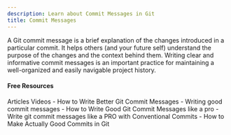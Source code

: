 ```yaml
---
description: Learn about Commit Messages in Git
title: Commit Messages
---
```


A Git commit message is a brief explanation of the changes introduced in a particular commit. It helps others (and your future self) understand the purpose of the changes and the context behind them. Writing clear and informative commit messages is an important practice for maintaining a well-organized and easily navigable project history.

#### Free Resources

<Tabs defaultValue="article">
<TabsList>
<TabsTrigger value="article">Articles</TabsTrigger>
<TabsTrigger value="video">Videos</TabsTrigger>
</TabsList>


<TabsContent value="article">
- <Link href="https://www.freecodecamp.org/news/how-to-write-better-git-commit-messages/">How to Write Better Git Commit Messages</Link>
- <Link href="https://www.theodinproject.com/lessons/foundations-commit-messages">Writing good commit messages</Link>
- <Link href="https://medium.com/front-end-weekly/how-to-write-good-git-commit-messages-like-a-pro-2c12f01569d9">How to Write Good Git Commit Messages like a pro</Link>
</TabsContent>
<TabsContent value="video">
- <Link href="https://youtu.be/OJqUWvmf4gg?si=Fgl3isZpP13jYXHP">Write git commit messages like a PRO with Conventional Commits</Link>
- <Link href="https://youtu.be/Dy5t_H2PRrk?si=0V-JEbqphpJX5OLl">How to Make Actually Good Commits in Git</Link>
</TabsContent>
</Tabs>